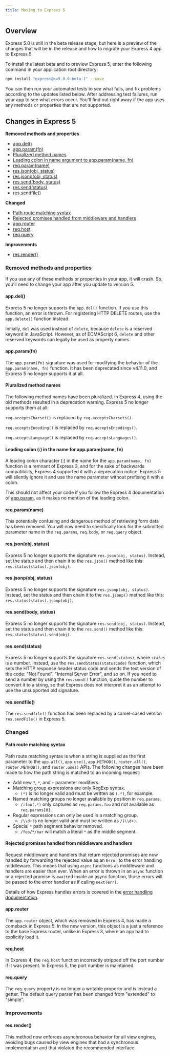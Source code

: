 ```yaml
---
title: Moving to Express 5
---
```


<h2 id="overview">Overview</h2>

Express 5.0 is still in the beta release stage, but here is a preview of the changes that will be in the release and how to migrate your Express 4 app to Express 5.

To install the latest beta and to preview Express 5, enter the following command in your application root directory:

```bash
npm install "express@>=5.0.0-beta.1" --save
```

You can then run your automated tests to see what fails, and fix problems according to the updates listed below. After addressing test failures, run your app to see what errors occur. You'll find out right away if the app uses any methods or properties that are not supported.

## Changes in Express 5

**Removed methods and properties**

<ul class="doclist">
  <li><a href="#app.del">app.del()</a></li>
  <li><a href="#app.param">app.param(fn)</a></li>
  <li><a href="#plural">Pluralized method names</a></li>
  <li><a href="#leading">Leading colon in name argument to app.param(name, fn)</a></li>
  <li><a href="#req.param">req.param(name)</a></li>
  <li><a href="#res.json">res.json(obj, status)</a></li>
  <li><a href="#res.jsonp">res.jsonp(obj, status)</a></li>
  <li><a href="#res.send.body">res.send(body, status)</a></li>
  <li><a href="#res.send.status">res.send(status)</a></li>
  <li><a href="#res.sendfile">res.sendfile()</a></li>
</ul>

**Changed**

<ul class="doclist">
  <li><a href="#path-syntax">Path route matching syntax</a></li>
  <li><a href="#rejected-promises">Rejected promises handled from middleware and handlers</a></li>
  <li><a href="#app.router">app.router</a></li>
  <li><a href="#req.host">req.host</a></li>
  <li><a href="#req.query">req.query</a></li>
</ul>

**Improvements**

<ul class="doclist">
  <li><a href="#res.render">res.render()</a></li>
</ul>

### Removed methods and properties

If you use any of these methods or properties in your app, it will crash. So, you'll need to change your app after you update to version 5.

#### app.del()

Express 5 no longer supports the `app.del()` function. If you use this function, an error is thrown. For registering HTTP DELETE routes, use the `app.delete()` function instead.

Initially, `del` was used instead of `delete`, because `delete` is a reserved keyword in JavaScript. However, as of ECMAScript 6, `delete` and other reserved keywords can legally be used as property names.

#### app.param(fn)

The `app.param(fn)` signature was used for modifying the behavior of the `app.param(name, fn)` function. It has been deprecated since v4.11.0, and Express 5 no longer supports it at all.

#### Pluralized method names

The following method names have been pluralized. In Express 4, using the old methods resulted in a deprecation warning. Express 5 no longer supports them at all:

`req.acceptsCharset()` is replaced by `req.acceptsCharsets()`.

`req.acceptsEncoding()` is replaced by `req.acceptsEncodings()`.

`req.acceptsLanguage()` is replaced by `req.acceptsLanguages()`.

#### Leading colon (:) in the name for app.param(name, fn)

A leading colon character (:) in the name for the `app.param(name, fn)` function is a remnant of Express 3, and for the sake of backwards compatibility, Express 4 supported it with a deprecation notice. Express 5 will silently ignore it and use the name parameter without prefixing it with a colon.

This should not affect your code if you follow the Express 4 documentation of [app.param](/4x/api.html#app.param), as it makes no mention of the leading colon.

#### req.param(name)

This potentially confusing and dangerous method of retrieving form data has been removed. You will now need to specifically look for the submitted parameter name in the `req.params`, `req.body`, or `req.query` object.

<h4 id="res.json">res.json(obj, status)</h4>

Express 5 no longer supports the signature `res.json(obj, status)`. Instead, set the status and then chain it to the `res.json()` method like this: `res.status(status).json(obj)`.

<h4 id="res.jsonp">res.jsonp(obj, status)</h4>

Express 5 no longer supports the signature `res.jsonp(obj, status)`. Instead, set the status and then chain it to the `res.jsonp()` method like this: `res.status(status).jsonp(obj)`.

<h4 id="res.send.body">res.send(body, status)</h4>

Express 5 no longer supports the signature `res.send(obj, status)`. Instead, set the status and then chain it to the `res.send()` method like this: `res.status(status).send(obj)`.

<h4 id="res.send.status">res.send(status)</h4>

Express 5 no longer supports the signature <code>res.send(<em>status</em>)</code>, where _`status`_ is a number. Instead, use the `res.sendStatus(statusCode)` function, which sets the HTTP response header status code and sends the text version of the code: "Not Found", "Internal Server Error", and so on.
If you need to send a number by using the `res.send()` function, quote the number to convert it to a string, so that Express does not interpret it as an attempt to use the unsupported old signature.

<h4 id="res.sendfile">res.sendfile()</h4>

The `res.sendfile()` function has been replaced by a camel-cased version `res.sendFile()` in Express 5.

### Changed

<h4 id="path-syntax">Path route matching syntax</h4>

Path route matching syntax is when a string is supplied as the first parameter to the `app.all()`, `app.use()`, `app.METHOD()`, `router.all()`, `router.METHOD()`, and `router.use()` APIs. The following changes have been made to how the path string is matched to an incoming request:

- Add new `?`, `*`, and `+` parameter modifiers.
- Matching group expressions are only RegExp syntax.
  * `(*)` is no longer valid and must be written as `(.*)`, for example.
- Named matching groups no longer available by position in `req.params`.
  * `/:foo(.*)` only captures as `req.params.foo` and not available as `req.params[0]`.
- Regular expressions can only be used in a matching group.
  * `/\\d+` is no longer valid and must be written as `/(\\d+)`.
- Special `*` path segment behavior removed.
  * `/foo/*/bar` will match a literal `*` as the middle segment.

<h4 id="rejected-promises">Rejected promises handled from middleware and handlers</h4>

Request middleware and handlers that return rejected promises are now handled by forwarding the rejected value as an `Error` to the error handling middleware. This means that using `async` functions as middleware and handlers are easier than ever. When an error is thrown in an `async` function or a rejected promise is `await`ed inside an async function, those errors will be passed to the error handler as if calling `next(err)`.

Details of how Express handles errors is covered in the [error handling documentation](/en/guide/error-handling.html).

<h4 id="app.router">app.router</h4>

The `app.router` object, which was removed in Express 4, has made a comeback in Express 5. In the new version, this object is a just a reference to the base Express router, unlike in Express 3, where an app had to explicitly load it.

<h4 id="req.host">req.host</h4>

In Express 4, the `req.host` function incorrectly stripped off the port number if it was present. In Express 5, the port number is maintained.

<h4 id="req.query">req.query</h4>

The `req.query` property is no longer a writable property and is instead a getter. The default query parser has been changed from "extended" to "simple".

### Improvements

<h4 id="res.render">res.render()</h4>

This method now enforces asynchronous behavior for all view engines, avoiding bugs caused by view engines that had a synchronous implementation and that violated the recommended interface.
